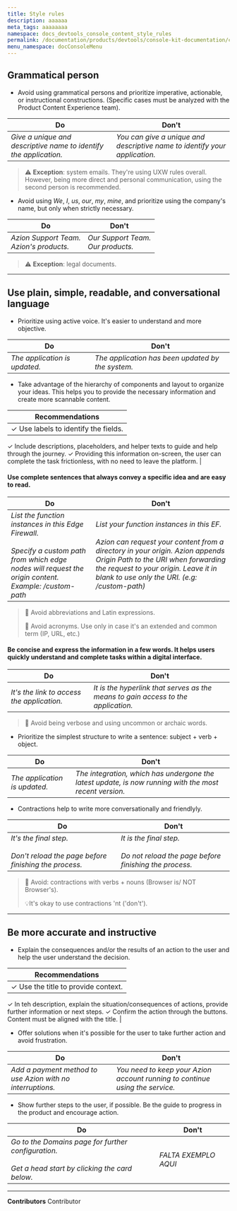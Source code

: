```yaml
---
title: Style rules
description: aaaaaa
meta_tags: aaaaaaaa
namespace: docs_devtools_console_content_style_rules
permalink: /documentation/products/devtools/console-kit-documentation/content/style-rules/
menu_namespace: docConsoleMenu
---
```


## Grammatical person

- Avoid using grammatical persons and prioritize imperative, actionable, or instructional constructions. (Specific cases must be analyzed with the Product Content Experience team).

| Do | Don't  |
|---|---|
| *Give a unique and descriptive name to identify the application.*  | *You can give a unique and descriptive name to identify your application.* |

> ⚠️ **Exception**: system emails. They're using UXW rules overall. However, being more direct and personal communication, using the second person is recommended.

- Avoid using *We*, *I*, *us*, *our*, *my*, *mine*, and prioritize using the company's name, but only when strictly necessary. 

| Do | Don't  |
|---|---|
| *Azion Support Team.<br/> Azion's products.*  | *Our Support Team. <br/> Our products.* |

> ⚠️ **Exception**: legal documents.

---

## Use plain, simple, readable, and conversational language

- Prioritize using active voice. It's easier to understand and more objective.

| Do | Don't  |
|---|---|
| *The application is updated.*  | *The application has been updated by the system.* |

- Take advantage of the hierarchy of components and layout to organize your ideas. This helps you to provide the necessary information and create more scannable content.

| Recommendations |
|---|
| ✓ Use labels to identify the fields.
✓ Include descriptions, placeholders, and helper texts to guide and help through the journey.
✓ Providing this information on-screen, the user can complete the task frictionless, with no need to leave the platform. |

#### Use complete sentences that always convey a specific idea and are easy to read.

| Do | Don't  |
|---|---|
| *List the function instances in this Edge Firewall.<br/> <br/>Specify a custom path from which edge nodes will request the origin content. Example: /custom-path*  | *List your function instances in this EF.<br/> <br/>Azion can request your content from a directory in your origin. Azion appends Origin Path to the URI when forwarding the request to your origin. Leave it in blank to use only the URI. (e.g: /custom-path)*  |

> 🚫 Avoid abbreviations and Latin expressions.
>
> 🚫 Avoid acronyms. Use only in case it's an extended and common term (IP, URL, etc.)

#### Be concise and express the information in a few words. It helps users quickly understand and complete tasks within a digital interface. 

| Do | Don't  |
|---|---|
| *It's the link to access the application.*  | *It is the hyperlink that serves as the means to gain access to the application.* |

> 🚫 Avoid being verbose and using uncommon or archaic words.

- Prioritize the simplest structure to write a sentence: subject + verb + object.

| Do | Don't  |
|---|---|
| *The application is updated.*  | *The integration, which has undergone the latest update, is now running with the most recent version.* |

- Contractions help to write more conversationally and friendlyly.

| Do | Don't  |
|---|---|
| *It's the final step.<br/> <br/>Don't reload the page before finishing the process.* | *It is the final step.<br/> <br/>Do not reload the page before finishing the process.* |

> 🚫 Avoid: contractions with verbs + nouns (Browser is/ NOT Browser's).
>
> 💡It's okay to use contractions 'nt ('don't').

---

## Be more accurate and instructive

- Explain the consequences and/or the results of an action to the user and help the user understand the decision.

| Recommendations |
|---|
| ✓ Use the title to provide context.
✓ In teh description, explain the situation/consequences of actions, provide further information or next steps.
✓ Confirm the action through the buttons. Content must be aligned with the title. |

- Offer solutions when it's possible for the user to take further action and avoid frustration.

| Do | Don't  |
|---|---|
| *Add a payment method to use Azion with no interruptions.*  | *You need to keep your Azion account running to continue using the service.* |

- Show further steps to the user, if possible. Be the guide to progress in the product and encourage action.

| Do | Don't  |
|---|---|
| *Go to the Domains page for further configuration.<br/> <br/>Get a head start by clicking the card below.*  | *FALTA EXEMPLO AQUI* |

---


**Contributors** <ContributorList>Contributor</ContributorList>